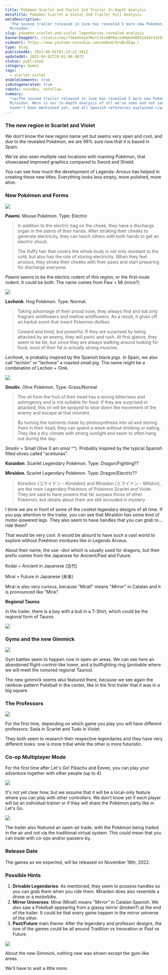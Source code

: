 ```yaml
---
title: Pokémon Scarlet and Violet 2nd Trailer In-Depth Analysis
metaTitle: Pokémon Scarlet & Violet 2nd Trailer Full Analysis
metaDescription:
  'The second trailer released in June has revealed 5 more new Pokémon, including the main legendaries: Koraidon and
  Miraidon.'
slug: pokemon-scarlet-and-violet-legendaries-revealed-analysis
bannerImageUrl: /static/cms/73AeHX4ym7Mufc2XzUBP0a/e96b6d48051434c4328aa27edb360508/intro-fallback-xl-2x.jpeg
videoUrl: https://www.youtube-nocookie.com/embed/9ruBLEEqw_c
type: blog
publishedAt: 2022-06-01T01:33:21.381Z
updatedAt: 2023-04-02T20:01:06.487Z
status: published
category: Games
tags:
  - scarlet-violet
enableComments: true
isAutogenerated: true
robots: noindex, nofollow
summary:
  "<p>The second trailer released in June has revealed 5 more new Pokémon, including the main legendaries: Koraidon and
  Miraidon. Here is our in-depth analysis of all we've seen and not seen, with conclusions and hints of features that
  haven't been mentioned yet, and all Spanish references explained.</p>"
---
```


### The new region in Scarlet and Violet

We don't know the new region name yet but seems very open and cool, and due to the revealed Pokémon, we are 99% sure now
that it is based in Spain.

We've also seen multiple vast locations with roaming Pokémon, that showcased improved graphics compared to Sword and
Shield.

You can see how much the development of Legends: Arceus has helped in creating these new titles. Everything looks less
empty, more polished, more alive.

### New Pokémon and Forms

![](/static/cms/6WwhRXUpJi1vD3J3Lm0ZLl/9cc020ea3f4fb5c1967ebede10ddc527/FULCqNiXsAI5Tp2.jpeg)

**Pawmi**. Mouse Pokémon. Type: Electric

> In addition to the electric bag on the cheek, they have a discharge organ in the palms of their hands. After stroking
> their cheeks to generate electricity, they can touch others with both hands to get an electric shock.
>
> The fluffy hair that covers the whole body is not only resistant to the cold, but also has the role of storing
> electricity. When they feel anxious, they stroke their cheeks with their paws and start preparing for discharge
> everyone.

_Pawmi_ seems to be the electric rodent of this region, or the first-route rodent. It could be both. The name comes from
Paw + Mi (mice?)

![](/static/cms/6MbkbjOqFOo7L4Rrg5AS4g/4114be7c530a0145c2d4051ddff4512a/FULBdE1XsAAhC1i.jpeg)

**Lechonk**. Hog Pokémon. Type: Normal.

> Taking advantage of their proud nose, they always find and eat only fragrant wildflowers and mellow wildflowers. As a
> result, it gives off an herbal scent that insect Pokemon dislikes.
>
> Coward and timid, but powerful. If they are surprised by being attacked by an enemy, they will panic and rush. At
> first glance, they seem to be fat, but since they are always walking around looking for food, most of their fat is
> actually strong muscles.

_Lechonk_, is probably inspired by the Spanish black pigs. In Spain, we also call "lechón" or "lechona" a roasted small
pig. The name might be a combination of Lechon + Oink.

![](/static/cms/6OPAUTfGFQP8uaH2Vax1Jx/dec2163a88818d12215b02b1a7653df6/FULDkn5WYAcun9h.jpeg)

**Smoliv**. Olive Pokémon. Type: Grass/Normal

> The oil from the fruit of their head has a strong bitterness and astringency and is not suitable for food. If they are
> surprised or attacked, this oil will be sprayed to slow down the movement of the enemy and escape at that moment.
>
> By turning the nutrients made by photosynthesis into oil and storing them in their head, they can spend a week without
> drinking or eating. They like a dry climate with strong sunlight and seem to often hang out during the day.

_Smoliv_ = Small Olive (I am smol ^^). Probably inspired by the typical Spanish filled olives called "aceitunas".

**Koraidon**. Scarlet Legendary Pokémon. Type: Dragon/Fighting??

**Miraidon**. Scarlet Legendary Pokémon. Type: Dragon/Electric??

> Koraidon (コライドン - _Koraidon_) and Miraidon (ミライドン - _Milidon_), are the main Legendary Pokémon of Pokémon
> Scarlet and Violet. They are said to have powers that far surpass those of other Pokémon, but details about them are
> still shrouded in mystery

I think we are in front of some of the coolest legendary designs of all time. If you pay attention to the trailer, you
can see that Miraidon has some kind of motor-powered legs. They also seem to have handles that you can grab to... ride
them?

That would be very cool. It would be absurd to have such a vast world to explore without Pokémon montures like in
Legends Arceus.

About their name, the use -_don_ which is usually used for dragons, but their prefix comes from the Japanese for
Ancient/Past and Future:

Kodai = Ancient in Japanese (古代)

Mirai = Future in Japanese (未来)

Mirai is also very curious, because "Mirall" means "_Mirror_" in Catalan and it is pronounced like "Mirai".

**Regional Tauros**

In the trailer, there is a boy with a bull in a T-Shirt, which could be the regional form of Tauros

![](/static/cms/518R1b7egISq5XFbbPeaJB/70dada8076b46d2702f5dd2f03158f59/Untitled.png)

### Gyms and the new Gimmick

![](/static/cms/6m1lTu15lEeyoEli6eAUmo/7e6842430a2ad80e99fc6244e5571ee4/Screenshot_2022-06-01_at_19.28.30.png)

Gym battles seem to happen now in open-air areas. We can see here an abandoned flight-control-like tower, and a
bullfighting ring (probable where we will meet the rumored regional Tauros).

The new gimmick seems also featured there, because we see again the rainbow-pattern Pokéball in the center, like in the
first trailer that it was in a big square.

### The Professors

![](/static/cms/1q1PUOzdgkCDa6rMOPf3q2/62d22a4f9e7bf5e58f9f27ae502b9d05/Screenshot_2022-06-01_at_19.30.18.png)

For the first time, depending on which game you play you will have different professors: Sada in Scarlet and Tudo in
Violet.

They both seem to research their respective legendaries and they have very different looks: one is more tribal while the
other is more futuristic.

### Co-op Multiplayer Mode

For the first time after Let's Go! Pikachu and Eevee, you can play your adventure together with other people (up to 4).

![](/static/cms/5zOfbJoUIDlvcOzWBLG9TI/ac795e323a4928edae93b42132a4e903/Screenshot_2022-06-01_at_17.09.21.png)

It's not yet clear how, but we assume that it will be a local-only feature where you can play with other controllers. We
don't know yet if each player will be an individual trainer or if they will share the Pokémon party like in Let's Go.

![](/static/cms/7mtcf9GHs9zdQ22m6aPVuS/4c184d099eddfcb780afafc51d1de906/Screenshot_2022-06-01_at_17.12.05.png)

The trailer also featured an open-air trade, with the Pokémon being traded in the air and not via the traditional
virtual system. This could mean that you can trade with co-ops and/or passers-by.

### Release Date

The games as we expected, will be released on November 18th, 2022.

### Possible Hints

1.  **Drivable Legendaries**: As mentioned, they seem to possess handles so you can grab them when you ride them.
    Miraidon does also resemble a drone or a motorbike.
2.  **Mirror Universes**: Mirai (Mirall) means "Mirror" in Catalan Spanish. We also saw a Pokéball appearing from a
    glassy mirror (broken?) at the end of the trailer. It could be that every game happen in the mirror universe of the
    other.
3.  **Past/Future** main theme: After the legendary and professor designs, the lore of the games could be all around
    Tradition vs Innovation or Past vs Future.

![](/static/cms/4bjOYicjF0Dw671Q0IMWFl/0e53257df23be6253341682270a80497/Untitled_2.png)

About the new Gimmick, nothing new was shown except the gym-like areas.

We'll have to wait a little more.
